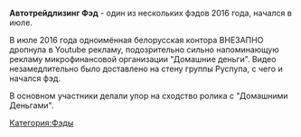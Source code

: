 {{Фэды
|title1=Автотрейдлизинг Фэд
|image1=[[Файл:Автотрейдлизинг.jpg|thumb]]
|плейлист=[https://www.youtube.com/playlist?list=PLQBN7JBesnxV-ZiIld1QwfzVPe7Quo57j Ссылка на плейлист]
}}

'''Автотрейдлизинг Фэд''' - один из нескольких фэдов 2016 года, начался в июле. 

В июле 2016 года одноимённая белорусская контора ВНЕЗАПНО дропнула в Youtube рекламу, подозрительно сильно напоминающую рекламу микрофинансовой организации "Домашние деньги". Видео незамедлительно было доставлено на стену группы Руспупа, с чего и начался фэд.

В основном участники делали упор на сходство ролика с "Домашними Деньгами".

[[Категория:Фэды]]